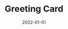 ---
cover: "./greeting.PNG"
date: "2022-01-01"
title: "Greeting Card"
defer: true
slug: "/greeting-card"
areas:
  -  .

---